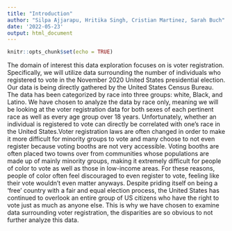```yaml
---
title: "Introduction"
author: "Silpa Ajjarapu, Hritika Singh, Cristian Martinez, Sarah Buch"
date: '2022-05-23'
output: html_document
---
```


```r
knitr::opts_chunk$set(echo = TRUE)
```

The domain of interest this data exploration focuses on is voter registration. Specifically, we will utilize data surrounding the number of individuals who registered to vote in the November 2020 United States presidential election. Our data is being directly gathered by the United States Census Bureau. The data has been categorized by race into three groups: white, Black, and Latino. We have chosen to analyze the data by race only, meaning we will be looking at the voter registration data for both sexes of each pertinent race as well as every age group over 18 years. Unfortunately, whether an individual is registered to vote can directly be correlated with one’s race in the United States.Voter registration laws are often changed in order to make it more difficult for minority groups to vote and many choose to not even register because voting booths are not very accessible. Voting booths are often placed two towns over from communities whose populations are made up of mainly minority groups, making it extremely difficult for people of color to vote as well as those in low-income areas. For these reasons, people of color often feel discouraged to even register to vote, feeling like their vote wouldn’t even matter anyways. Despite priding itself on being a ‘free’ country with a fair and equal election process, the United States has continued to overlook an entire group of US citizens who have the right to vote just as much as anyone else. This is why we have chosen to examine data surrounding voter registration, the disparities are so obvious to not further analyze this data.

